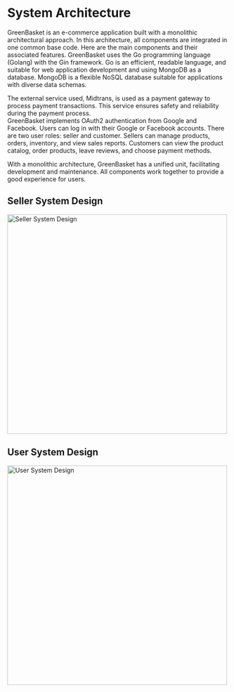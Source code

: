 # System Architecture

GreenBasket is an e-commerce application built with a monolithic architectural approach. 
In this architecture, all components are integrated in one common base code. 
Here are the main components and their associated features. GreenBasket uses the Go programming language (Golang) with the Gin framework. 
Go is an efficient, readable language, and suitable for web application development and using MongoDB as a database. 
MongoDB is a flexible NoSQL database suitable for applications with diverse data schemas. 

The external service used, Midtrans, is used as a payment gateway to process payment transactions. 
This service ensures safety and reliability during the payment process.  
GreenBasket implements OAuth2 authentication from Google and Facebook. Users can log in with their Google or Facebook accounts. 
There are two user roles: seller and customer. Sellers can manage products, orders, inventory, and view sales reports. 
Customers can view the product catalog, order products, leave reviews, and choose payment methods.

With a monolithic architecture, GreenBasket has a unified unit, facilitating development and maintenance. 
All components work together to provide a good experience for users.


## Seller System Design

<a href="/seller-flow.png" target="_blank">
  <img src="/seller-flow.png" alt="Seller System Design" width="500"/>
</a>

## User System Design
<a href="/user-flow.png" target="_blank">
  <img src="/user-flow.png" alt="User System Design" width="500"/>
</a>